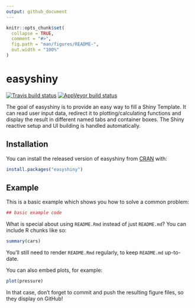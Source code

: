 ```yaml
---
output: github_document
---
```


<!-- README.md is generated from README.Rmd. Please edit that file -->

```r
knitr::opts_chunk$set(
  collapse = TRUE,
  comment = "#>",
  fig.path = "man/figures/README-",
  out.width = "100%"
)
```
# easyshiny

[![Travis build status](https://travis-ci.org/mYstar/easyshiny.svg?branch=master)](https://travis-ci.org/mYstar/easyshiny)
[![AppVeyor build status](https://ci.appveyor.com/api/projects/status/github/mYstar/easyshiny?branch=master&svg=true)](https://ci.appveyor.com/project/mYstar/easyshiny)

The goal of easyshiny is to provide an easy way to fill a Shiny Template. It can read user input data, redirect it to plotting/calculating functions and display the result in different named tabs and container boxes. The Shiny reactive setup and UI building is handled automatically.

## Installation

You can install the released version of easyshiny from [CRAN](https://CRAN.R-project.org) with:

``` r
install.packages("easyshiny")
```

## Example

This is a basic example which shows you how to solve a common problem:

```r
## basic example code
```

What is special about using `README.Rmd` instead of just `README.md`? You can include R chunks like so:

```r
summary(cars)
```

You'll still need to render `README.Rmd` regularly, to keep `README.md` up-to-date.

You can also embed plots, for example:

```r
plot(pressure)
```

In that case, don't forget to commit and push the resulting figure files, so they display on GitHub!
